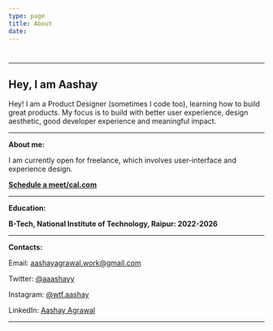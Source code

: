 ```yaml
---
type: page
title: About
date: 
---
```


# 
---

<div>
<h2> Hey, I am Aashay</h2>

<p>Hey! I am a Product Designer (sometimes I code too), learning how to build great
  products. My focus is to build with better user experience, design aesthetic,
  good developer experience and meaningful impact.</p>

</div>

---
**About me:**


I am currently open for freelance, which involves user-interface and experience design.

[**Schedule a meet/cal.com**](https://cal.com/aashay-agrawal)




---
**Education:**

**B-Tech, National Institute of Technology, Raipur: 2022-2026** 

---
**Contacts:**

Email: aashayagrawal.work@gmail.com

Twitter: [@aaashayy](https://twitter.com/aaashayy)

Instagram: [@wtf.aashay](https://instagram.com/wtf.aashay)

LinkedIn: [Aashay Agrawal](https://www.linkedin.com/in/aashayagrawal/)


---